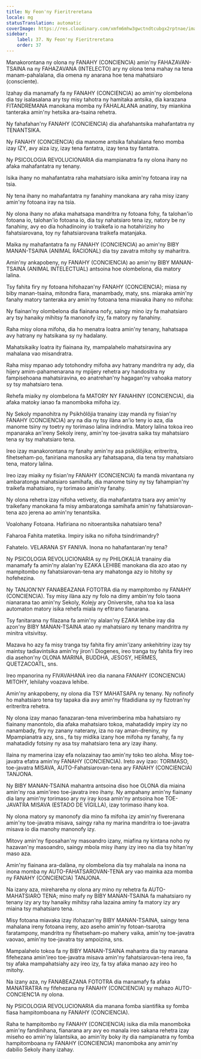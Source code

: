 ```yaml
---
title: Ny Feon'ny Fieritreretana
locale: mg
statusTranslation: automatic
coverImage: https://res.cloudinary.com/xmfm6mhw3gwctndtcubgx2rptnae/image/upload/v1740337243/small_cover_educacion_fundamental_a051170f1c.webp
sidebar:
    label: 37. Ny Feon'ny Fieritreretana
    order: 37
---
```

Manakorontana ny olona ny FANAHY (CONCIENCIA) amin'ny FAHAZAVAN-TSAINA na ny FAHAZAVANA (INTELECTO) ary ny olona tena mahay na tena manam-pahalalana, dia omena ny anarana hoe tena mahatsiaro (consciente).

Izahay dia manamafy fa ny FANAHY (CONCIENCIA) ao amin'ny olombelona dia tsy isalasalana ary tsy misy tahotra ny hamitaka antsika, dia karazana FITANDREMANA manokana momba ny FAHALALANA anatiny, tsy miankina tanteraka amin'ny hetsika ara-tsaina rehetra.

Ny fahafahan'ny FANAHY (CONCIENCIA) dia ahafahantsika mahafantatra ny TENANTSIKA.

Ny FANAHY (CONCIENCIA) dia manome antsika fahalalana feno momba izay IZY, avy aiza izy, izay tena fantatra, izay tena tsy fantatra.

Ny PSICOLOGIA REVOLUCIONARIA dia mampianatra fa ny olona ihany no afaka mahafantatra ny tenany.

Isika ihany no mahafantatra raha mahatsiaro isika amin'ny fotoana iray na tsia.

Ny tena ihany no mahafantatra ny fanahiny manokana ary raha misy izany amin'ny fotoana iray na tsia.

Ny olona ihany no afaka mahatsapa mandritra ny fotoana fohy, fa talohan'io fotoana io, talohan'io fotoana io, dia tsy nahatsiaro tena izy, natory be ny fanahiny, avy eo dia hohadinoiny io traikefa io na hotahiriziny ho fahatsiarovana, toy ny fahatsiarovana traikefa matanjaka.

Maika ny mahafantatra fa ny FANAHY (CONCIENCIA) ao amin'ny BIBY MANAN-TSAINA (ANIMAL RACIONAL) dia tsy zavatra mitohy sy maharitra.

Amin'ny ankapobeny, ny FANAHY (CONCIENCIA) ao amin'ny BIBY MANAN-TSAINA (ANIMAL INTELECTUAL) antsoina hoe olombelona, dia matory lalina.

Tsy fahita firy ny fotoana hifohazan'ny FANAHY (CONCIENCIA); miasa ny biby manan-tsaina, mitondra fiara, manambady, maty, sns. miaraka amin'ny fanahy matory tanteraka ary amin'ny fotoana tena miavaka ihany no mifoha:

Ny fiainan'ny olombelona dia fiainana nofy, saingy mino izy fa mahatsiaro ary tsy hanaiky mihitsy fa manonofy izy, fa matory ny fanahiny.

Raha misy olona mifoha, dia ho menatra loatra amin'ny tenany, hahatsapa avy hatrany ny hatsikana sy ny hadalany.

Mahatsikaiky loatra ity fiainana ity, mampalahelo mahatsiravina ary mahalana vao misandratra.

Raha misy mpanao ady totohondry mifoha avy hatrany mandritra ny ady, dia hijery amim-pahamenarana ny mpijery rehetra ary handositra ny fampisehoana mahatsiravina, eo anatrehan'ny hagagan'ny vahoaka matory sy tsy mahatsiaro tena.

Rehefa miaiky ny olombelona fa MATORY NY FANAHINY (CONCIENCIA), dia afaka matoky ianao fa manomboka mifoha izy.

Ny Sekoly mpanohitra ny Psikhôlôjia tranainy izay mandà ny fisian'ny FANAHY (CONCIENCIA) ary na dia ny tsy ilàna an'io teny io aza, dia manome tsiny ny toetry ny torimaso lalina indrindra. Matory lalina tokoa ireo mpanaraka an'ireny Sekoly ireny, amin'ny toe-javatra saika tsy mahatsiaro tena sy tsy mahatsiaro tena.

Ireo izay manakorontana ny fanahy amin'ny asa psikôlôjika; eritreritra, fihetseham-po, faniriana manosika ary fahatsapana, dia tena tsy mahatsiaro tena, matory lalina.

Ireo izay miaiky ny fisian'ny FANAHY (CONCIENCIA) fa mandà mivantana ny ambaratonga mahatsiaro samihafa, dia manome tsiny ny tsy fahampian'ny traikefa mahatsiaro, ny torimaso amin'ny fanahy.

Ny olona rehetra izay nifoha vetivety, dia mahafantatra tsara avy amin'ny traikefany manokana fa misy ambaratonga samihafa amin'ny fahatsiarovan-tena azo jerena ao amin'ny tenantsika.

Voalohany Fotoana. Hafiriana no nitoerantsika nahatsiaro tena?

Faharoa Fahita matetika. Impiry isika no nifoha tsindrimandry?

Fahatelo. VELARANA SY FANIVA. Inona no hahafantaran'ny tena?

Ny PSICOLOGIA REVOLUCIONARIA sy ny PHILOKALIA tranainy dia manamafy fa amin'ny alalan'ny EZAKA LEHIBE manokana dia azo atao ny mampitombo ny fahatsiarovan-tena ary mahatonga azy io hitohy sy hofehezina.

Ny TANJON'NY FANABEAZANA FOTOTRA dia ny mampitombo ny FANAHY (CONCIENCIA). Tsy misy ilàna azy ny folo na dimy ambin'ny folo taona nianarana tao amin'ny Sekoly, Kolejy ary Oniversite, raha toa ka lasa automaton matory isika rehefa miala ny efitrano fianarana.

Tsy fanitarana ny filazana fa amin'ny alalan'ny EZAKA lehibe iray dia azon'ny BIBY MANAN-TSAINA atao ny mahatsiaro ny tenany mandritra ny minitra vitsivitsy.

Mazava ho azy fa misy tranga tsy fahita firy amin'izany ankehitriny izay tsy maintsy tadiavintsika amin'ny jiron'i Diogenes, ireo tranga tsy fahita firy ireo dia asehon'ny OLONA MARINA, BUDDHA, JESOSY, HERMES, QUETZACOATL, sns.

Ireo mpanorina ny FIVAVAHANA ireo dia nanana FANAHY (CONCIENCIA) MITOHY, lehilahy voazava lehibe.

Amin'ny ankapobeny, ny olona dia TSY MAHATSAPA ny tenany. Ny nofinofy ho mahatsiaro tena tsy tapaka dia avy amin'ny fitadidiana sy ny fizotran'ny eritreritra rehetra.

Ny olona izay manao fanazaran-tena miverimberina mba hahatsiaro ny fiainany manontolo, dia afaka mahatsiaro tokoa, mahatadidy impiry izy no nanambady, firy ny zanany naterany, iza no ray aman-dreniny, ny Mpampianatra azy, sns., fa tsy midika izany hoe mifoha ny fanahy, fa ny mahatadidy fotsiny ny asa tsy mahatsiaro tena ary izay ihany.

Ilaina ny mamerina izay efa nolazainay tao amin'ny toko teo aloha. Misy toe-javatra efatra amin'ny FANAHY (CONCIENCIA). Ireto avy izao: TORIMASO, toe-javatra MISAVA, AUTO-Fahatsiarovan-tena ary FANAHY (CONCIENCIA) TANJONA.

Ny BIBY MANAN-TSAINA mahantra antsoina diso hoe OLONA dia miaina amin'ny roa amin'ireo toe-javatra ireo ihany. Ny ampahany amin'ny fiainany dia lany amin'ny torimaso ary ny iray kosa amin'ny antsoina hoe TOE-JAVATRA MISAVA (ESTADO DE VÍGILLA), izay torimaso ihany koa.

Ny olona matory sy manonofy dia mino fa mifoha izy amin'ny fiverenana amin'ny toe-javatra misava, saingy raha ny marina mandritra io toe-javatra misava io dia manohy manonofy izy.

Mitovy amin'ny fiposahan'ny masoandro izany, miafina ny kintana noho ny hazavan'ny masoandro, saingy mbola misy ihany izy ireo na dia tsy hitan'ny maso aza.

Amin'ny fiainana ara-dalàna, ny olombelona dia tsy mahalala na inona na inona momba ny AUTO-FAHATSAROVAN-TENA ary vao mainka aza momba ny FANAHY (CONCIENCIA) TANJONA.

Na izany aza, mirehareha ny olona ary mino ny rehetra fa AUTO-MAHATSIARO TENA; mino mafy ny BIBY MANAN-TSAINA fa mahatsiaro ny tenany izy ary tsy hanaiky mihitsy raha lazaina aminy fa matory izy ary miaina tsy mahatsiaro tena.

Misy fotoana miavaka izay ifohazan'ny BIBY MANAN-TSAINA, saingy tena mahalana ireny fotoana ireny, azo aseho amin'ny fotoan-tsarotra faratampony, mandritra ny fihetseham-po mahery vaika, amin'ny toe-javatra vaovao, amin'ny toe-javatra tsy ampoizina, sns.

Mampalahelo tokoa fa ny BIBY MANAN-TSAINA mahantra dia tsy manana fifehezana amin'ireo toe-javatra misava amin'ny fahatsiarovan-tena ireo, fa tsy afaka mampahatsiahy azy ireo izy, fa tsy afaka manao azy ireo ho mitohy.

Na izany aza, ny FANABEAZANA FOTOTRA dia manamafy fa afaka MANATRATRA ny fifehezana ny FANAHY (CONCIENCIA) sy mahazo AUTO-CONCIENC1A ny olona.

Ny PSICOLOGIA REVOLUCIONARIA dia manana fomba siantifika sy fomba fiasa hampitomboana ny FANAHY (CONCIENCIA).

Raha te hampitombo ny FANAHY (CONCIENCIA) isika dia mila manomboka amin'ny fandinihana, fianarana ary avy eo manala ireo sakana rehetra izay miseho eo amin'ny lalantsika, ao amin'ity boky ity dia nampianatra ny fomba hampitomboana ny FANAHY (CONCIENCIA) manomboka any amin'ny dabilio Sekoly ihany izahay.

